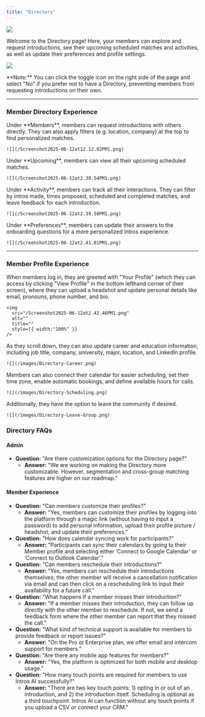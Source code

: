 ```yaml
---
title: "Directory"
---
```


![](/Screenshot2025-06-12at2.53.00PM1.png)

Welcome to the Directory page\! Here, your members can explore and request introductions, see their upcoming scheduled matches and activities, as well as update their preferences and profile settings.

![](/Screenshot2025-06-12at12.14.05PM1.png)

<Note>
  **Note:** You can click the toggle icon on the right side of the page and select "No" if you prefer not to have a Directory, preventing members from requesting introductions on their own.
</Note>

---

### Member Directory Experience

<Tabs>
  <Tab title="Members">
    Under **Members**, members can request introductions with others directly. They can also apply filters (e.g. location, company) at the top to find personalized matches.

    ![](/Screenshot2025-06-12at12.12.02PM1.png)
  </Tab>
  <Tab title="Upcoming">
    Under **Upcoming**, members can view all their upcoming scheduled matches.

    ![](/Screenshot2025-06-12at2.38.54PM1.png)
  </Tab>
  <Tab title="Activity">
    Under **Activity**, members can track all their interactions. They can filter by intros made, times proposed, scheduled and completed matches, and leave feedback for each introduction.

    ![](/Screenshot2025-06-12at2.39.58PM1.png)
  </Tab>
  <Tab title="Preferences">
    Under **Preferences**, members can update their answers to the onboarding questions for a more personalized Intros experience.

    ![](/Screenshot2025-06-12at2.41.01PM1.png)
  </Tab>
</Tabs>

---

### Member Profile Experience

<Tabs>
  <Tab title="Profile Info">
    When members log in, they are greeted with "Your Profile" (which they can access by clicking "View Profile" in the bottom lefthand corner of their screen), where they can upload a headshot and update personal details like email, pronouns, phone number, and bio.

    <img
      src="/Screenshot2025-06-12at2.42.46PM1.png"
      alt=""
      title=""
      style={{ width:"100%" }}
    />
  </Tab>
  <Tab title="Career & Education">
    As they scroll down, they can also update career and education information, including job title, company, university, major, location, and LinkedIn profile.

    ![](/images/Directory-Career.png)
  </Tab>
  <Tab title="Scheduling">
    Members can also connect their calendar for easier scheduling, set their time zone, enable automatic bookings, and define available hours for calls.

    ![](/images/Directory-Scheduling.png)
  </Tab>
  <Tab title="Leave Group">
    Additionally, they have the option to leave the community if desired.

    ![](/images/Directory-Leave-Group.png)
  </Tab>
</Tabs>

### **Directory FAQs**

#### **Admin**

- **Question:** "Are there customization options for the Directory page?"
  - **Answer:** "We are working on making the Directory more customizable. However, segmentation and cross-group matching features are higher on our roadmap."

#### **Member Experience**

- **Question:** "Can members customize their profiles?"
  - **Answer:** "Yes, members can customize their profiles by logging into the platform through a magic link (without having to input a password) to add personal information, upload their profile picture / headshot, and update their preferences."
- **Question:** "How does calendar syncing work for participants?"
  - **Answer:** "Participants can sync their calendars by going to their Member profile and selecting either ‘Connect to Google Calendar’ or ‘Connect to Outlook Calendar’."
- **Question:** "Can members reschedule their introductions?"
  - **Answer:** "Yes, members can reschedule their introductions themselves; the other member will receive a cancellation notification via email and can then click on a rescheduling link to input their availability for a future call."
- **Question:** "What happens if a member misses their introduction?"
  - **Answer:** "If a member misses their introduction, they can follow up directly with the other member to reschedule. If not, we send a feedback form where the other member can report that they missed the call."
- **Question:** "What kind of technical support is available for members to provide feedback or report issues?"
  - **Answer:** "On the Pro or Enterprise plan, we offer email and intercom support for members."
- **Question:** "Are there any mobile app features for members?"
  - **Answer:** "Yes, the platform is optimized for both mobile and desktop usage."
- **Question:** "How many touch points are required for members to use Intros AI successfully?"
  - **Answer:** "There are two key touch points: 1) opting in or out of an introduction, and 2) the introduction itself. Scheduling is optional as a third touchpoint. Intros AI can function without any touch points if you upload a CSV or connect your CRM."